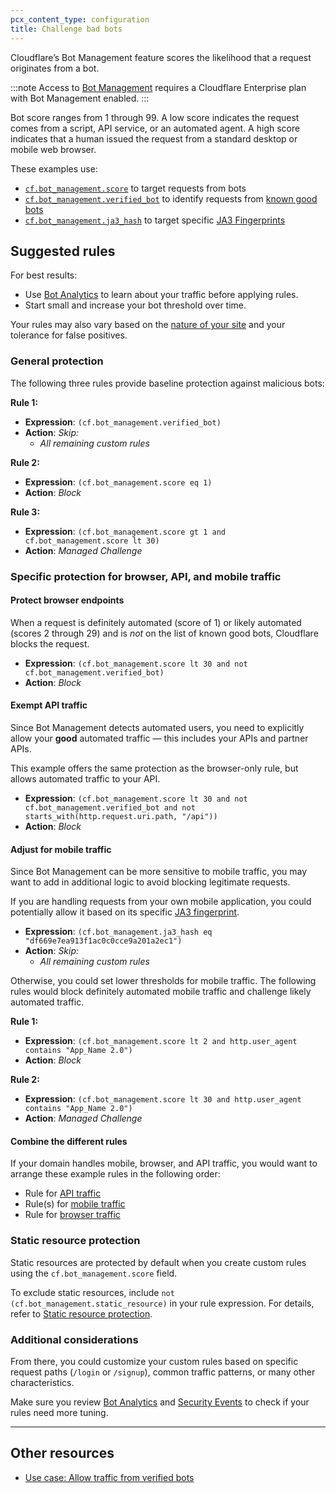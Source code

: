 ```yaml
---
pcx_content_type: configuration
title: Challenge bad bots
---
```


Cloudflare’s Bot Management feature scores the likelihood that a request originates from a bot.

:::note
Access to [Bot Management](/bots/plans/bm-subscription/) requires a Cloudflare Enterprise plan with Bot Management enabled.
:::

Bot score ranges from 1 through 99. A low score indicates the request comes from a script, API service, or an automated agent. A high score indicates that a human issued the request from a standard desktop or mobile web browser.

These examples use:

- [`cf.bot_management.score`](/ruleset-engine/rules-language/fields/dynamic-fields/#cfbot_managementscore) to target requests from bots
- [`cf.bot_management.verified_bot`](/ruleset-engine/rules-language/fields/dynamic-fields/#cfbot_managementverified_bot) to identify requests from [known good bots](https://radar.cloudflare.com/verified-bots)
- [`cf.bot_management.ja3_hash`](/ruleset-engine/rules-language/fields/dynamic-fields/#cfbot_managementja3_hash) to target specific [JA3 Fingerprints](/bots/concepts/ja3-ja4-fingerprint/)

## Suggested rules

For best results:

- Use [Bot Analytics](/bots/bot-analytics/bm-subscription/) to learn about your traffic before applying rules.
- Start small and increase your bot threshold over time.

Your rules may also vary based on the [nature of your site](/bots/get-started/bm-subscription/) and your tolerance for false positives.

### General protection

The following three rules provide baseline protection against malicious bots:

**Rule 1:**

- **Expression**: `(cf.bot_management.verified_bot)`
- **Action**: _Skip:_
  - _All remaining custom rules_

**Rule 2:**

- **Expression**: `(cf.bot_management.score eq 1)`
- **Action**: _Block_

**Rule 3:**

- **Expression**: `(cf.bot_management.score gt 1 and cf.bot_management.score lt 30)`
- **Action**: _Managed Challenge_

### Specific protection for browser, API, and mobile traffic

#### Protect browser endpoints

When a request is definitely automated (score of 1) or likely automated (scores 2 through 29) and is _not_ on the list of known good bots, Cloudflare blocks the request.

- **Expression**: `(cf.bot_management.score lt 30 and not cf.bot_management.verified_bot)`
- **Action**: _Block_

#### Exempt API traffic

Since Bot Management detects automated users, you need to explicitly allow your **good** automated traffic⁠ — this includes your APIs and partner APIs.

This example offers the same protection as the browser-only rule, but allows automated traffic to your API.

- **Expression**: `(cf.bot_management.score lt 30 and not cf.bot_management.verified_bot and not starts_with(http.request.uri.path, "/api"))`
- **Action**: _Block_

#### Adjust for mobile traffic

Since Bot Management can be more sensitive to mobile traffic, you may want to add in additional logic to avoid blocking legitimate requests.

If you are handling requests from your own mobile application, you could potentially allow it based on its specific [JA3 fingerprint](/bots/concepts/ja3-ja4-fingerprint/).

- **Expression**: `(cf.bot_management.ja3_hash eq "df669e7ea913f1ac0c0cce9a201a2ec1")`
- **Action**: _Skip:_
  - _All remaining custom rules_

Otherwise, you could set lower thresholds for mobile traffic. The following rules would block definitely automated mobile traffic and challenge likely automated traffic.

**Rule 1:**

- **Expression**: `(cf.bot_management.score lt 2 and http.user_agent contains "App_Name 2.0")`
- **Action**: _Block_

**Rule 2:**

- **Expression**: `(cf.bot_management.score lt 30 and http.user_agent contains "App_Name 2.0")`
- **Action**: _Managed Challenge_

#### Combine the different rules

If your domain handles mobile, browser, and API traffic, you would want to arrange these example rules in the following order:

- Rule for [API traffic](#exempt-api-traffic)
- Rule(s) for [mobile traffic](#adjust-for-mobile-traffic)
- Rule for [browser traffic](#protect-browser-endpoints)

### Static resource protection

Static resources are protected by default when you create custom rules using the `cf.bot_management.score` field.

To exclude static resources, include `not (cf.bot_management.static_resource)` in your rule expression. For details, refer to [Static resource protection](/bots/reference/static-resources/).

### Additional considerations

From there, you could customize your custom rules based on specific request paths (`/login` or `/signup`), common traffic patterns, or many other characteristics.

Make sure you review [Bot Analytics](/bots/bot-analytics/bm-subscription/) and [Security Events](/waf/analytics/security-events/) to check if your rules need more tuning.

---

## Other resources

- [Use case: Allow traffic from verified bots](/waf/custom-rules/use-cases/allow-traffic-from-verified-bots/)

